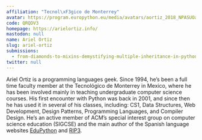 ```yaml
---
affiliation: "Tecnol\xF3gico de Monterrey"
avatar: https://program.europython.eu/media/avatars/aortiz_2018_NPASUOa.jpg
code: QRQDV3
homepage: https://arielortiz.info/
mastodon: null
name: Ariel Ortiz
slug: ariel-ortiz
submissions:
  - from-diamonds-to-mixins-demystifying-multiple-inheritance-in-python
twitter: null
---
```


Ariel Ortiz is a programming languages geek. Since 1994, he’s been a full time
faculty member at the Tecnológico de Monterrey in Mexico, where he has been
involved mainly in teaching undergraduate computer science courses. His first
encounter with Python was back in 2001, and since then he has used it in several
of his classes, including: CS1, Data Structures, Web Development, Design
Patterns, Programming Languages, and Compiler Design. He’s an active member of
ACM’s special interest group on computer science education (SIGCSE) and the main
author of the Spanish language websites
[EduPython](https://edupython.blogspot.com/) and
[RIP3](https://arielortiz.info/rip3/).

